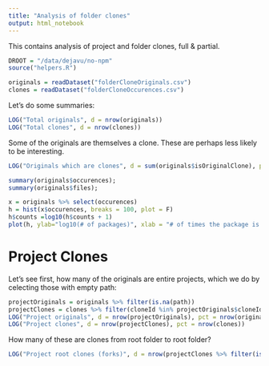 ```yaml
---
title: "Analysis of folder clones"
output: html_notebook
---
```

 
This contains analysis of project and folder clones, full & partial. 

```r
DROOT = "/data/dejavu/no-npm"
source("helpers.R")
```


```r
originals = readDataset("folderCloneOriginals.csv")
clones = readDataset("folderCloneOccurences.csv")
```

Let's do some summaries:

```r
LOG("Total originals", d = nrow(originals))
LOG("Total clones", d = nrow(clones))
```

Some of the originals are themselves a clone. These are perhaps less likely to be interesting. 

```r
LOG("Originals which are clones", d = sum(originals$isOriginalClone), pct = nrow(originals))
```

```r
summary(originals$occurences);
summary(originals$files);
```


```r
x = originals %>% select(occurences)
h = hist(x$occurences, breaks = 100, plot = F)
h$counts =log10(h$counts + 1)
plot(h, ylab="log10(# of packages)", xlab = "# of times the package is included", main = "How often is a package included")
```


# Project Clones

 Let's see first, how many of the originals are entire projects, which we do by celecting those with empty path:
 
```r
projectOriginals = originals %>% filter(is.na(path))
projectClones = clones %>% filter(cloneId %in% projectOriginals$cloneId)
LOG("Project originals", d = nrow(projectOriginals), pct = nrow(originals))
LOG("Project clones", d = nrow(projectClones), pct = nrow(clones))
```

How many of these are clones from root folder to root folder? 

```r
LOG("Project root clones (forks)", d = nrow(projectClones %>% filter(is.na(path))), pct = nrow(projectClones))
```
 
 
 
 
